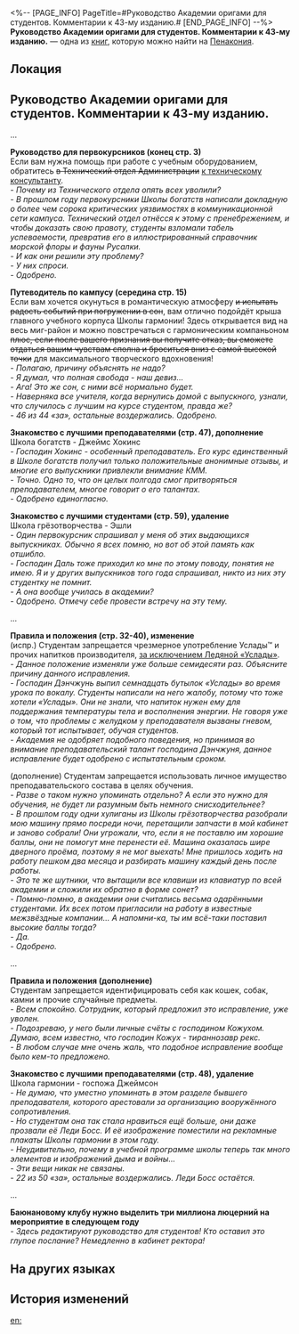 <%-- [PAGE_INFO]
PageTitle=#Руководство Академии оригами для студентов. Комментарии к 43-му изданию.#
[END_PAGE_INFO] --%>
{{Дополнить}}
{{Книга Инфобокс
|id           = 402
|Название     = 
|Изображение  = Предмет Книга Пенакония.png
|Мир          = Пенакония
|Томов        = 1
|Автор        = <!--нужно добавить-->
|Описание     = Рецензии преподавателей к руководству для студентов. Представленные здесь рассуждения позволят вам прочувствовать дух свободы, который царит в Академии оригами.
|Том1         = {{tx}}
|Источник1    = {{tx|Отсутствует источник}}
|Персонажи    = 
|Фракции      = 
}}
'''Руководство Академии оригами для студентов. Комментарии к 43-му изданию.''' — одна из [[Книги|книг]], которую можно найти на [[Пенакония]].

==Локация==
{{Отметка карты|<!--название карты-->|<!--id отметки-->}}

==Руководство Академии оригами для студентов. Комментарии к 43-му изданию.==
...

'''Руководство для первокурсников (конец стр. 3)'''<br />
Если вам нужна помощь при работе с учебным оборудованием, обратитесь <s>в Технический отдел Администрации</s> <u>к техническому консультанту</u>.<br />
''- Почему из Технического отдела опять всех уволили?<br />
- В прошлом году первокурсники Школы богатств написали докладную о более чем сорока критических уязвимостях в коммуникационной сети кампуса. Технический отдел отнёсся к этому с пренебрежением, и чтобы доказать свою правоту, студенты взломали табель успеваемости, превратив его в иллюстрированный справочник морской флоры и фауны Русалки.<br />
- И как они решили эту проблему?<br />
- У них спроси.<br />
- Одобрено.''

'''Путеводитель по кампусу (середина стр. 15)'''<br />
Если вам хочется окунуться в романтическую атмосферу <s>и испытать радость событий при погружении в сон</s>, вам отлично подойдёт крыша главного учебного корпуса Школы гармонии! Здесь открывается вид на весь миг-район и можно повстречаться с гармоническим компаньоном <s>плюс, если после вашего признания вы получите отказ, вы сможете отдаться вашим чувствам сполна и броситься вниз с самой высокой точки</s> для максимального творческого вдохновения!<br />
''- Полагаю, причину объяснять не надо?<br />
- Я думал, что полная свобода - наш девиз...<br />
- Ага! Это же сон, с ними всё нормально будет.<br />
- Наверняка все учителя, когда вернулись домой с выпускного, узнали, что случилось с лучшим на курсе студентом, правда же?<br />
- 46 из 44 «за», остальные воздержались. Одобрено.''

'''Знакомство с лучшими преподавателями (стр. 47), дополнение'''<br />
Школа богатств - Джеймс Хокинс<br />
''- Господин Хокинс - особенный преподаватель. Его курс единственный в Школе богатств получил только положительные анонимные отзывы, и многие его выпускники привлекли внимание КММ.<br />
- Точно. Одно то, что он целых полгода смог притворяться преподавателем, многое говорит о его талантах.<br />
- Одобрено единогласно.''

'''Знакомство с лучшими студентами (стр. 59), удаление'''<br />
Школа грёзотворчества - Эшли<br />
''- Один первокурсник спрашивал у меня об этих выдающихся выпускниках. Обычно я всех помню, но вот об этой память как отшибло.<br />
- Господин Даль тоже приходил ко мне по этому поводу, понятия не имею. Я и у других выпускников того года спрашивал, никто из них эту студентку не помнит.<br />
- А она вообще училась в академии?<br />
- Одобрено. Отмечу себе провести встречу на эту тему.''

...

'''Правила и положения (стр. 32-40), изменение'''<br />
(испр.) Студентам запрещается чрезмерное употребление Услады™ и прочих напитков производителя, <u>за исключением Ледяной «Услады»</u>.<br />
''- Данное положение изменяли уже больше семидесяти раз. Объясните причину данного исправления.<br />
- Господин Дэнчжунь выпил семнадцать бутылок «Услады» во время урока по вокалу. Студенты написали на него жалобу, потому что тоже хотели «Услады». Они не знали, что напиток нужен ему для поддержания температуры тела и восполнения энергии. Не говоря уже о том, что проблемы с желудком у преподавателя вызваны гневом, который тот испытывает, обучая студентов.<br />
- Академия не одобряет подобного поведения, но принимая во внимание преподавательский талант господина Дэнчжуня, данное исправление будет одобрено с испытательным сроком.''

(дополнение) Студентам запрещается использовать личное имущество преподавательского состава в целях обучения.<br />
''- Разве о таком нужно упоминать отдельно? А если это нужно для обучения, не будет ли разумным быть немного снисходительнее?<br />
- В прошлом году одни хулиганы из Школы грёзотворчества разобрали мою машину прямо посреди ночи, перетащили запчасти в мой кабинет и заново собрали! Они угрожали, что, если я не поставлю им хорошие баллы, они не помогут мне перенести её. Машина оказалась шире дверного проёма, поэтому я не мог выехать! Мне пришлось ходить на работу пешком два месяца и разбирать машину каждый день после работы.<br />
- Это те же шутники, что вытащили все клавиши из клавиатур по всей академии и сложили их обратно в форме сонет?<br />
- Помню-помню, в академии они считались весьма одарёнными студентами. Их всех потом пригласили на работу в известные межзвёздные компании... А напомни-ка, ты им всё-таки поставил высокие баллы тогда?<br />
- Да.<br />
- Одобрено.''

...

'''{{Размер|28|Неодобренные изменения}}'''

'''Правила и положения (дополнение)'''<br />
Студентам запрещается идентифицировать себя как кошек, собак, камни и прочие случайные предметы.<br />
''- Всем спокойно. Сотрудник, который предложил это исправление, уже уволен.<br />
- Подозреваю, у него были личные счёты с господином Кожухом. Думаю, всем известно, что господин Кожух - тираннозавр рекс.<br />
- В любом случае мне очень жаль, что подобное исправление вообще было кем-то предложено.''

'''Знакомство с лучшими преподавателями (стр. 48), удаление'''<br />
Школа гармонии - госпожа Джеймсон<br />
''- Не думаю, что уместно упоминать в этом разделе бывшего преподавателя, которого арестовали за организацию вооружённого сопротивления.<br />
- Но студентам она так стала нравиться ещё больше, они даже прозвали её Леди Босс. И её изображение поместили на рекламные плакаты Школы гармонии в этом году.<br />
- Неудивительно, почему в учебной программе школы теперь так много элементов и изображений дыма и войны...<br />
- Эти вещи никак не связаны.<br />
- 22 из 50 «за», остальные воздержались. Леди Босс остаётся.''

...

'''Баюнановому клубу нужно выделить три миллиона люцерний на мероприятие в следующем году'''<br />
''- Здесь редактируют руководство для студентов! Кто оставил это глупое послание? Немедленно в кабинет ректора!''

==На других языках==
{{На других языках
|en   = The Paperfold University Student Handbook &mdash; Comments on the 43rd Revised Edition
|zhs  = 折纸大学学生手册•第43版修订意见
|zht  = 摺紙大學學生手冊•第43版修訂意見
|ja   = 折り紙大学学生手帳・第43版修正意見
|ko   = 종이접기 아카데미 학생 수첩•제43판 수정 의견
|es   = Manual del estudiante de la Academia de Origami - Comentarios sobre la edición editada n.º 43
|fr   = Manuel de l'étudiant de l'Université Origami - Commentaires sur la 43ᵉ édition corrigée
|ru   = Руководство Академии оригами для студентов. Комментарии к 43-му изданию.
|th   = คู่มือนักศึกษามหาวิทยาลัย Paperfold (ข้อแนะนำแก้ไขฉบับที่ 43)
|vi   = Sổ tay sinh viên Học Viện Gấp Giấy-Ý kiến sửa đổi lần thứ 43
|de   = Studentenhandbuch der Origami-Akademie: Anmerkungen zur 43. Revision
|id   = Buku Panduan Mahasiswa Paperfold University: Komentar Revisi Edisi 43
|pt   = O Manual dos Estudantes da Academia Dobradura - Comentários sobre a 43ª Edição Revisada
}}

==История изменений==
{{История изменений|3.5}}

[[en:]]
